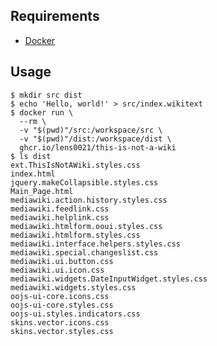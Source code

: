 == Requirements ==

* [https://www.docker.com/ Docker]

== Usage ==

<syntaxhighlight lang="shell-session">
$ mkdir src dist
$ echo 'Hello, world!' > src/index.wikitext
$ docker run \
  --rm \
  -v "$(pwd)"/src:/workspace/src \
  -v "$(pwd)"/dist:/workspace/dist \
  ghcr.io/lens0021/this-is-not-a-wiki
$ ls dist
ext.ThisIsNotAWiki.styles.css
index.html
jquery.makeCollapsible.styles.css
Main_Page.html
mediawiki.action.history.styles.css
mediawiki.feedlink.css
mediawiki.helplink.css
mediawiki.htmlform.ooui.styles.css
mediawiki.htmlform.styles.css
mediawiki.interface.helpers.styles.css
mediawiki.special.changeslist.css
mediawiki.ui.button.css
mediawiki.ui.icon.css
mediawiki.widgets.DateInputWidget.styles.css
mediawiki.widgets.styles.css
oojs-ui-core.icons.css
oojs-ui-core.styles.css
oojs-ui.styles.indicators.css
skins.vector.icons.css
skins.vector.styles.css
</syntaxhighlight>

